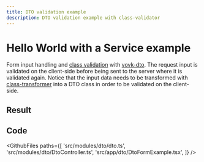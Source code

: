 ```yaml
---
title: DTO validation example
description: DTO validation example with class-validator
---
```




# Hello World with a Service example

  Form input handling and [class validation](https://www.npmjs.com/package/class-validator) with [vovk-dto](https://www.npmjs.com/package/vovk-dto). The request input is validated on the client-side before being sent to the server where it is validated again. Notice that the input data needs to be transformed with [class-transformer](https://www.npmjs.com/package/class-transformer) into a DTO class in order to be validated on the client-side.

## Result

<Example>
    <DtoFormExample />
</Example>

## Code

<GithubFiles
  paths={[
    'src/modules/dto/dto.ts',
    'src/modules/dto/DtoController.ts',
    'src/app/dto/DtoFormExample.tsx',
  ]}
/>